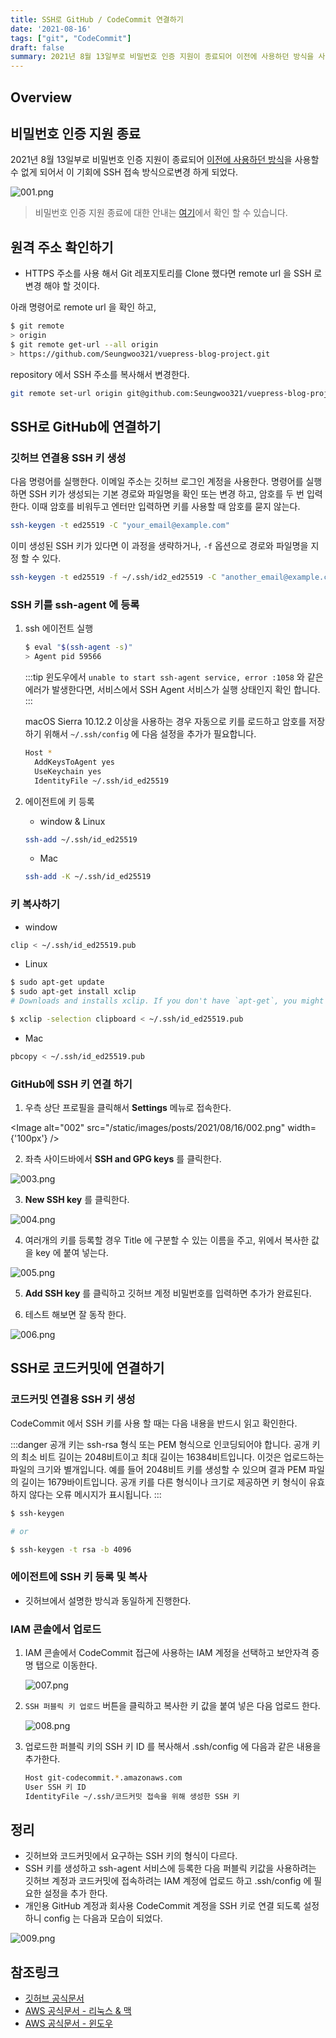 ```yaml
---
title: SSH로 GitHub / CodeCommit 연결하기
date: '2021-08-16'
tags: ["git", "CodeCommit"]
draft: false
summary: 2021년 8월 13일부로 비밀번호 인증 지원이 종료되어 이전에 사용하던 방식을 사용할 수 없게 되어서 이 기회에 SSH 접속 방식으로 변경하게 되었다.
---
```


## Overview

<TOCInline toc={props.toc} exclude="Overview" toHeading={2,3} />

## 비밀번호 인증 지원 종료

2021년 8월 13일부로 비밀번호 인증 지원이 종료되어 [이전에 사용하던 방식](/blog/2019/04/how-to-git-mulitple-account)을 사용할 수 없게 되어서 이 기회에 SSH 접속 방식으로변경 하게 되었다.

![001.png](/static/images/posts/2021/08/16/001.png)

> 비밀번호 인증 지원 종료에 대한 안내는 [여기](https://github.blog/2020-12-15-token-authentication-requirements-for-git-operations/)에서 확인 할 수 있습니다.


## 원격 주소 확인하기

* HTTPS 주소를 사용 해서 Git 레포지토리를 Clone 했다면 remote url 을 SSH 로 변경 해야 할 것이다.

아래 명령어로 remote url 을 확인 하고,

```bash
$ git remote 
> origin 
$ git remote get-url --all origin
> https://github.com/Seungwoo321/vuepress-blog-project.git
```

repository 에서 SSH 주소를 복사해서 변경한다.

```bash
git remote set-url origin git@github.com:Seungwoo321/vuepress-blog-project.git
```

## SSH로 GitHub에 연결하기

### 깃허브 연결용 SSH 키 생성

다음 명령어를 실행한다. 이메일 주소는 깃허브 로그인 계정을 사용한다. 명령어를 실행하면 SSH 키가 생성되는 기본 경로와 파일명을 확인 또는 변경 하고, 암호를 두 번 입력한다. 이때 암호를 비워두고 엔터만 입력하면 키를 사용할 때 암호를 묻지 않는다.

```bash
ssh-keygen -t ed25519 -C "your_email@example.com"
```

이미 생성된 SSH 키가 있다면 이 과정을 생략하거나, `-f` 옵션으로 경로와 파일명을 지정 할 수 있다.

```bash
ssh-keygen -t ed25519 -f ~/.ssh/id2_ed25519 -C "another_email@example.com"
```

### SSH 키를 ssh-agent 에 등록

1. ssh 에이전트 실행

    ```bash
    $ eval "$(ssh-agent -s)"
    > Agent pid 59566
    ```

    :::tip
    윈도우에서 `unable to start ssh-agent service, error :1058` 와 같은 에러가 발생한다면, 서비스에서 SSH Agent 서비스가 실행 상태인지 확인 합니다.
    :::

    macOS Sierra 10.12.2 이상을 사용하는 경우 자동으로 키를 로드하고 암호를 저장하기 위해서 `~/.ssh/config` 에 다음 설정을 추가가 필요합니다.

    ```sh
    Host *
      AddKeysToAgent yes
      UseKeychain yes
      IdentityFile ~/.ssh/id_ed25519
    ```

2. 에이전트에 키 등록

    * window & Linux

    ```bash
    ssh-add ~/.ssh/id_ed25519
    ```

    * Mac

    ```bash
    ssh-add -K ~/.ssh/id_ed25519
    ```

### 키 복사하기

* window

```bash
clip < ~/.ssh/id_ed25519.pub
```

* Linux

```bash
$ sudo apt-get update
$ sudo apt-get install xclip
# Downloads and installs xclip. If you don't have `apt-get`, you might need to use another installer (like `yum`)

$ xclip -selection clipboard < ~/.ssh/id_ed25519.pub
```

* Mac

```bash
pbcopy < ~/.ssh/id_ed25519.pub
```

### GitHub에 SSH 키 연결 하기

1. 우측 상단 프로필을 클릭해서 **Settings** 메뉴로 접속한다.

<Image alt="002" src="/static/images/posts/2021/08/16/002.png" width={'100px'} />

2. 좌측 사이드바에서 **SSH and GPG keys** 를 클릭한다.

![003.png](/static/images/posts/2021/08/16/003.png)

3. **New SSH key** 를 클릭한다.

![004.png](/static/images/posts/2021/08/16/004.png)

4. 여러개의 키를 등록할 경우 Title 에 구분할 수 있는 이름을 주고, 위에서 복사한 값을 key 에 붙여 넣는다.

![005.png](/static/images/posts/2021/08/16/005.png)

5. **Add SSH key** 를 클릭하고 깃허브 계정 비밀번호를 입력하면 추가가 완료된다.

6. 테스트 해보면 잘 동작 한다.

![006.png](/static/images/posts/2021/08/16/006.png)

## SSH로 코드커밋에 연결하기

### 코드커밋 연결용 SSH 키 생성

CodeCommit 에서 SSH 키를 사용 할 때는 다음 내용을 반드시 읽고 확인한다.

:::danger
공개 키는 ssh-rsa 형식 또는 PEM 형식으로 인코딩되어야 합니다. 공개 키의 최소 비트 길이는 2048비트이고 최대 길이는 16384비트입니다. 이것은 업로드하는 파일의 크기와 별개입니다. 예를 들어 2048비트 키를 생성할 수 있으며 결과 PEM 파일의 길이는 1679바이트입니다. 공개 키를 다른 형식이나 크기로 제공하면 키 형식이 유효하지 않다는 오류 메시지가 표시됩니다.
:::

```bash
$ ssh-keygen

# or

$ ssh-keygen -t rsa -b 4096
```

### 에이전트에 SSH 키 등록 및 복사

* 깃허브에서 설명한 방식과 동일하게 진행한다.

### IAM 콘솔에서 업로드

1. IAM 콘솔에서 CodeCommit 접근에 사용하는 IAM 계정을 선택하고 보안자격 증명 탭으로 이동한다.

    ![007.png](/static/images/posts/2021/08/16/007.png)

2. `SSH 퍼블릭 키 업로드` 버튼을 클릭하고 복사한 키 값을 붙여 넣은 다음 업로드 한다.

    ![008.png](/static/images/posts/2021/08/16/008.png)

3. 업로드한 퍼블릭 키의 SSH 키 ID 를 복사해서 .ssh/config 에 다음과 같은 내용을 추가한다.

    ```sh
    Host git-codecommit.*.amazonaws.com
    User SSH 키 ID
    IdentityFile ~/.ssh/코드커밋 접속을 위해 생성한 SSH 키 
    ```

## 정리

* 깃허브와 코드커밋에서 요구하는 SSH 키의 형식이 다르다.
* SSH 키를 생성하고 ssh-agent 서비스에 등록한 다음 퍼블릭 키값을 사용하려는 깃허브 계정과 코드커밋에 접속하려는 IAM 계정에 업로드 하고 .ssh/config 에 필요한 설정을 추가 한다.
* 개인용 GitHub 계정과 회사용 CodeCommit 계정을 SSH 키로 연결 되도록 설정하니 config 는 다음과 모습이 되었다.

![009.png](/static/images/posts/2021/08/16/009.png)

## 참조링크

* [깃허브 공식문서](https://docs.github.com/en/github/authenticating-to-github/connecting-to-github-with-ssh)
* [AWS 공식문서 - 리눅스 & 맥](https://docs.aws.amazon.com/codecommit/latest/userguide/setting-up-ssh-unixes.html)
* [AWS 공식문서 - 윈도우](https://docs.aws.amazon.com/codecommit/latest/userguide/setting-up-ssh-windows.html)
